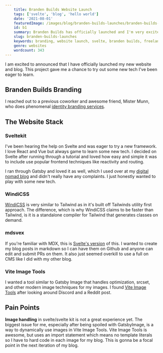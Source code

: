 ```yaml
---
    title: Branden Builds Website Launch
    tags: ['svelte', 'blog', 'hello world']
    date: '2021-08-01'
    featuredImage: /images/blog/branden-builds-launches/branden-builds-website-blog.png
    id: b1
    summary: Branden Builds has officially launched and I'm very excited to show the world. 
    slug: branden-builds-launches
    keywords: branding, website launch, svelte, branden builds, freelance web developer, frontend developer
    genre: websites
    wordcount: 343
---
```



I am excited to announced that I have officially launched my new website and blog. This project gave me a chance to try out some new tech I've been eager to learn.

## Branden Builds Branding

I reached out to a previous coworker and awesome friend, Mister Munn, who does phenomenal [identity branding services](http://mistermunn.com/). 

## The Website Stack

### Sveltekit

I've been hearing the help on Svelte and was eager to try a new framework. I love React and Vue but always game to learn some new tech.  I decided on Svelte after running through a tutorial and loved how easy and simple it was to include use popular frontend techniques like reactivity and routing. 

I ran through Gatsby and loved it as well, which I used over at my [digital nomad blog](https://byoungz.com) and didn't really have any complaints. I just honestly wanted to play with some new tech.

### WindiCSS

[WindiCSS](https://windicss.org/guide/) is very similar to Tailwind as in it's built off Tailwinds utility first approach. The difference, which is why WindiCSS claims to be faster than Tailwind, is it is a standalone compiler for Tailwind that generates classes on demand. 

### mdsvex

If you're familiar with MDX, this is [Svelte's version](https://mdsvex.com/) of this. I wanted to create my blog posts in markdown so I can have them on Github and anyone can edit and submit PRs on them. It also just seemed overkill to use a full on CMS like I did with my other blog. 

### Vite Image Tools

I wanted a tool similar to Gatsby Image that handles optimization, srcset, and other modern image techniques for my images. I found [Vite Image Tools](https://github.com/JonasKruckenberg/imagetools/tree/main/packages/vite) after looking around Discord and a Reddit post. 

## Pain Points

**Image handling** in svelte/svelte kit is not a great experience yet. The biggest issue for me, especially after being spoiled with GatsbyImage, is a way to dynamically use images in Vite Image Tools. Vite Image Tools is awesome, but uses an import statement which means no template literals so I have to hard code in each image for my blog. This is gonna be a focal point in the next iteration of my blog.

